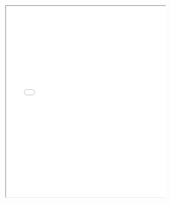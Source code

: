 <div class="container" style="position: relative;overflow: hidden;width: 100%;min-height:600px;">
<iframe src="progress_presentation.html" style="position=absolute;top: 0;left: 0;bottom: 0;right: 0;width: 100%;min-height:600px;"></iframe>
</div>